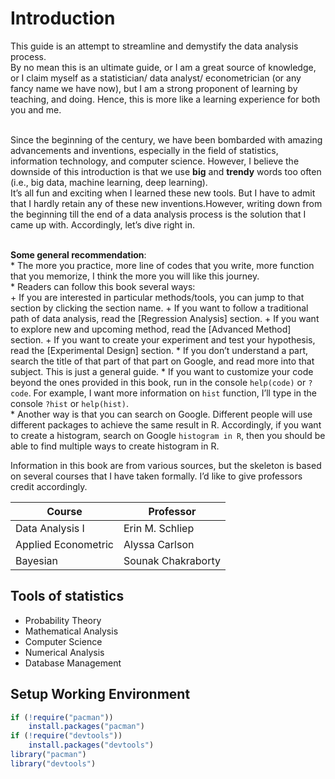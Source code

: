 # Introduction {#intro}

This guide is an attempt to streamline and demystify the data analysis process. \
By no mean this is an ultimate guide, or I am a great source of knowledge, or I claim myself as a statistician/ data analyst/ econometrician (or any fancy name we have now), but I am a strong proponent of learning by teaching, and doing. Hence, this is more like a learning experience for both you and me.  

<br>
Since the beginning of the century, we have been bombarded with amazing advancements and inventions, especially in the field of statistics, information technology, and computer science. However, I believe the downside of this introduction is that we use **big** and **trendy** words too often (i.e., big data, machine learning, deep learning). \
It's all fun and exciting when I learned these new tools. But I have to admit that I hardly retain any of these new inventions.However, writing down from the beginning till the end of a data analysis process is the solution that I came up with. Accordingly, let's dive right in.  

<br>
**Some general recommendation**:  
 * The more you practice, more line of codes that you write, more function that you memorize, I think the more you will like this journey.  
 * Readers can follow this book several ways:  
        + If you are interested in particular methods/tools, you can jump to that section by clicking the section name.
        + If you want to follow a traditional path of data analysis, read the [Regression Analysis] section.
        + If you want to explore new and upcoming method, read the [Advanced Method] section.
        + If you want to create your experiment and test your hypothesis, read the [Experimental Design] section.
 * If you don't understand a part, search the title of that part of that part on Google, and read more into that subject. This is just a general guide. 
 * If you want to customize your code beyond the ones provided in this book, run in the console `help(code)` or `?code`. For example, I want more information on `hist` function, I'll type in the console `?hist` or `help(hist)`.  
 * Another way is that you can search on Google. Different people will use different packages to achieve the same result in R. Accordingly, if you want to create a histogram, search on Google `histogram in R`, then you should be able to find multiple ways to create histogram in R.




Information in this book are from various sources, but the skeleton is based on several courses that I have taken formally. I'd like to give professors credit accordingly.  

Course | Professor
---|---
Data Analysis I | Erin M. Schliep
Applied Econometric | Alyssa Carlson  
Bayesian | Sounak Chakraborty



## Tools of statistics  

 * Probability Theory  
 * Mathematical Analysis  
 * Computer Science  
 * Numerical Analysis  
 * Database Management  
 
 
## Setup Working Environment

```r
if (!require("pacman"))
    install.packages("pacman")
if (!require("devtools"))
    install.packages("devtools")
library("pacman")
library("devtools")
```

